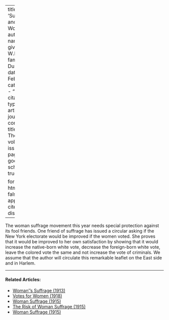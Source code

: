 
---
title: 'Suffrage and Women'
author:
  - name:
      given: W.E.B.
      family: Du Bois
date: Feb. 1915
categories: 
  - ""
citation: 
  type: article-journal
  container-title: The Crisis
  volume: 9
  issue: 4
  page: 192
google-scholar: true

format:
  html:
    toc: false
    appendix-cite-as: display
---



The woman suffrage movement this year needs special protection against
its fool friends. One friend of suffrage has issued a circular asking if
the New York electorate would be improved if the women voted. She proves
that it would be improved to her own satisfaction by showing that it
would increase the native-born white vote, decrease the foreign-born
white vote, leave the colored vote the same and not increase the vote of
criminals. We assume that the author will circulate this remarkable
leaflet on the East side and in Harlem.

<!-- Similar articles start here -->

<hr>
#### Related Articles:

* [Woman''s Suffrage (1913)](/Volumes/06/01/womans_suffrage.html)
* [Votes for Women (1918)](/Volumes/15/01/votes_for_women.html)
* [Woman Suffrage (1915)](/Volumes/11/01/woman_suffrage.html)
* [The Risk of Woman Suffrage (1915)](/Volumes/11/01/risk_of_woman_suffrage.html)
* [Woman Suffrage (1915)](/Volumes/09/06/womansuffrage.html)

<!-- Similar articles end here -->